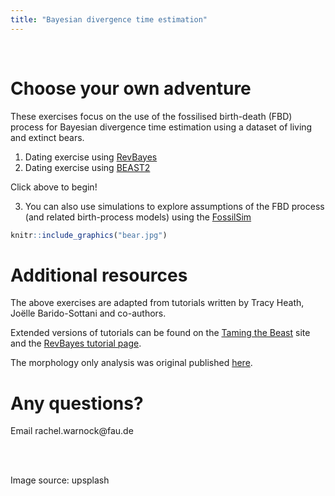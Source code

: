 ```yaml
---
title: "Bayesian divergence time estimation"
---
```


\

# Choose your own adventure

These exercises focus on the use of the fossilised birth-death (FBD) process for Bayesian divergence time estimation using a dataset of living and extinct bears.

1. Dating exercise using [RevBayes](https://revbayes.github.io) 
2. Dating exercise using [BEAST2](https://www.beast2.org/)

Click above to begin!

3. You can also use simulations to explore assumptions of the FBD process (and related birth-process models) using the [FossilSim](https://github.com/fossilsim/fossilsim)

```r
knitr::include_graphics("bear.jpg")
```

# Additional resources

The above exercises are adapted from tutorials written by Tracy Heath, Joëlle Barido-Sottani and co-authors. 

Extended versions of tutorials can be found on the [Taming the Beast](https://taming-the-beast.org/tutorials/) site and the [RevBayes tutorial page](https://revbayes.github.io/tutorials/).

The morphology only analysis was original published [here](https://hal.inria.fr/PGE/hal-02536394).


# Any questions?

Email rachel.warnock@fau.de

\
\

Image source: upsplash


